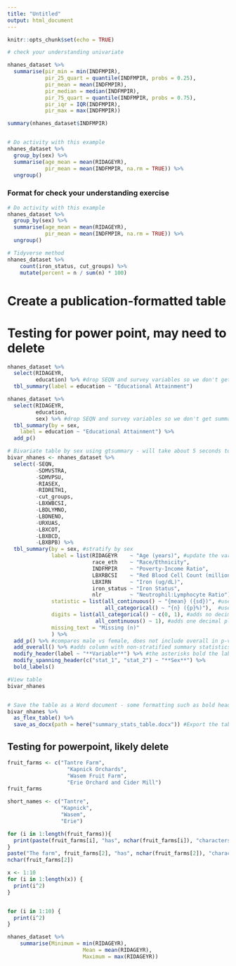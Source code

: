 ```yaml
---
title: "Untitled"
output: html_document
---
```


```r
knitr::opts_chunk$set(echo = TRUE)
```

```r

# check your understanding univariate

nhanes_dataset %>%
  summarise(pir_min = min(INDFMPIR),
            pir_25_quart = quantile(INDFMPIR, probs = 0.25),
            pir_mean = mean(INDFMPIR),
            pir_median = median(INDFMPIR),
            pir_75_quart = quantile(INDFMPIR, probs = 0.75),
            pir_iqr = IQR(INDFMPIR),
            pir_max = max(INDFMPIR))

summary(nhanes_dataset$INDFMPIR)


# Do activity with this example
nhanes_dataset %>%
  group_by(sex) %>%
  summarise(age_mean = mean(RIDAGEYR),
            pir_mean = mean(INDFMPIR, na.rm = TRUE)) %>%
  ungroup()

```
### Format for check your understanding exercise 

```r
# Do activity with this example
nhanes_dataset %>%
  group_by(sex) %>%
  summarise(age_mean = mean(RIDAGEYR),
            pir_mean = mean(INDFMPIR, na.rm = TRUE)) %>%
  ungroup()
```


```r
# Tidyverse method
nhanes_dataset %>% 
	count(iron_status, cut_groups) %>%
	mutate(percent = n / sum(n) * 100)
```



# Create a publication-formatted table
# Testing for power point, may need to delete
```r
nhanes_dataset %>%
  select(RIDAGEYR,
         education) %>% #drop SEQN and survey variables so we don't get summary statistics for the identifiers or weights
  tbl_summary(label = education ~ "Educational Attainment")

nhanes_dataset %>%
  select(RIDAGEYR,
         education,
         sex) %>% #drop SEQN and survey variables so we don't get summary statistics for the identifiers or weights
  tbl_summary(by = sex,
    label = education ~ "Educational Attainment") %>%
  add_p()
```



```r

# Bivariate table by sex using gtsummary - will take about 5 seconds to run
bivar_nhanes <- nhanes_dataset %>%
  select(-SEQN,
         -SDMVSTRA,
         -SDMVPSU,
         -RIASEX,
         -RIDRETH1,
         -cut_groups,
         -LBXWBCSI,
         -LBDLYMNO,
         -LBDNENO,
         -URXUAS,
         -LBXCOT,
         -LBXBCD,
         -LBXBPB) %>%
  tbl_summary(by = sex, #stratify by sex
              label = list(RIDAGEYR    ~ "Age (years)", #update the variable names
                           race_eth    ~ "Race/Ethnicity",
                           INDFMPIR    ~ "Poverty-Income Ratio",
                           LBXRBCSI    ~ "Red Blood Cell Count (million cells/uL)",
                           LBXIRN      ~ "Iron (ug/dL)",
                           iron_status ~ "Iron Status",
                           nlr         ~ "Neutrophil:Lymphocyte Ratio"),
              statistic = list(all_continuous() ~ "{mean} ({sd})", #use mean and standard deviation for continuous variables
                               all_categorical() ~ "{n} ({p}%)"),  #use count and percentage for categorical variables
              digits = list(all_categorical() ~ c(0, 1), #adds no decimal places to counts and one decimal to percentages
                            all_continuous() ~ 1), #adds one decimal place to mean and sd values
              missing_text = "Missing (n)"
              ) %>%
  add_p() %>% #compares male vs female, does not include overall in p-value calculation
  add_overall() %>% #adds column with non-stratified summary statistics
  modify_header(label ~ "**Variable**") %>% #the asterisks bold the label
  modify_spanning_header(c("stat_1", "stat_2") ~ "**Sex**") %>%
  bold_labels()

#View table
bivar_nhanes


# Save the table as a Word document - some formatting such as bold headers will be lost
bivar_nhanes %>%
  as_flex_table() %>%
  save_as_docx(path = here("summary_stats_table.docx")) #Export the table to Word using flextable package
```




## Testing for powerpoint, likely delete
```r

fruit_farms <- c("Tantre Farm",
                   "Kapnick Orchards",
                   "Wasem Fruit Farm",
                   "Erie Orchard and Cider Mill")
fruit_farms

short_names <- c("Tantre",
                 "Kapnick",
                 "Wasem",
                 "Erie")

for (i in 1:length(fruit_farms)){
  print(paste(fruit_farms[i], "has", nchar(fruit_farms[i]), "characters in the name."))
}
paste("The farm", fruit_farms[2], "has", nchar(fruit_farms[2]), "characters in the name.")
nchar(fruit_farms[2])

x <- 1:10
for (i in 1:length(x)) {
  print(i^2)
}


for (i in 1:10) {
  print(i^2)
}

nhanes_dataset %>%
	summarise(Minimum = min(RIDAGEYR),
						Mean = mean(RIDAGEYR),
						Maximum = max(RIDAGEYR))

```
